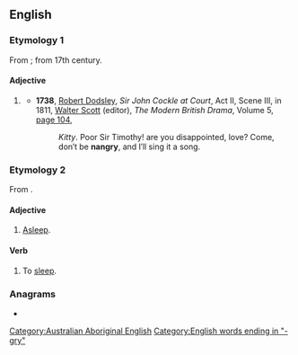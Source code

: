 ==English==

===Etymology 1===
From {{m|en|angry}}; from 17th century.

====Adjective====
{{en-adj}}

# {{lb|en|rare}} {{alternative form of|angry|lang=en}}
#* '''1738''', [[w:Robert Dodsley|Robert Dodsley]], ''Sir John Cockle at Court'', Act II, Scene III, in 1811, [[w:Walter Scott|Walter Scott]] (editor), ''The Modern British Drama'', Volume 5, [http://books.google.com.au/books?id=0VcIAQAAIAAJ&pg=PA104&dq=%22nangry%22+-intitle:%22%22+-inauthor:%22%22&hl=en&sa=X&ei=UQm6T4znGYW3iQfXwIyFCQ&redir_esc=y#v=onepage&q=%22nangry%22%20-intitle%3A%22%22%20-inauthor%3A%22%22&f=false page 104],
#*: ''Kitty''. Poor Sir Timothy! are you disappointed, love? Come, don′t be '''nangry''', and I′ll sing it a song.

===Etymology 2===
From {{etyl|xdk|en}} {{m|xdk|nan-ga-rai||to sleep}}.

====Adjective====
{{en-adj|-}}

# {{lb|en|obsolete|Australian Aboriginal}} [[asleep|Asleep]].

====Verb====
{{head|en|verb}}

# {{lb|en|obsolete|Australian Aboriginal}} To [[sleep]].

[[Category:Australian Aboriginal English]]

===Anagrams===
* {{anagrams|en|Granny|granny}}

[[Category:English words ending in "-gry"]]